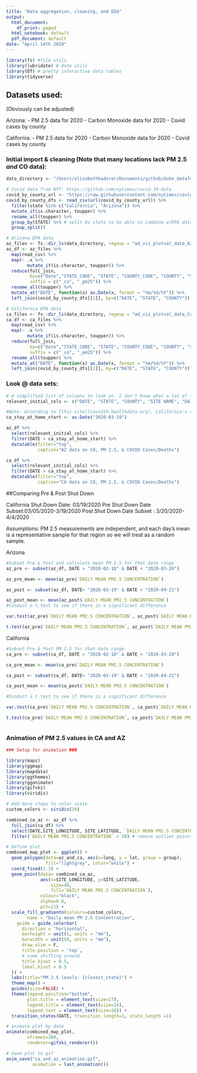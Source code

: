 ```yaml
---
title: "Data aggregation, cleaning, and EDA"
output:
  html_document:
    df_print: paged
  html_notebook: default
  pdf_document: default
date: "April 14th 2020"
---
```


```r
library(fs) #file utils
library(lubridate) # date utils 
library(DT) # pretty interactive data tables
library(tidyverse)
```

## Datasets used: 

(Obviously can be adjusted)

Arizona: 
- PM 2.5 data for 2020 
- Carbon Monoxide data for 2020
- Covid cases by county

California:
- PM 2.5 data for 2020 
- Carbon Monoxide data for 2020
- Covid cases by county

### Initial import & cleaning (Note that many locations lack PM 2.5 *and* CO data): 

```r
data_directory <- "/Users/elizabethhaderer/Documents/github/duke_datafest_covid19/datasets" # change appropriately

# Covid data from NYT: https://github.com/nytimes/covid-19-data 
covid_by_county_url <- "https://raw.githubusercontent.com/nytimes/covid-19-data/master/us-counties.csv"
covid_by_county_dfs <- read_csv(url(covid_by_county_url)) %>% 
  filter(state %in% c("California", "Arizona")) %>% 
  mutate_if(is.character, toupper) %>% 
  rename_all(toupper) %>% 
  group_by(STATE) %>% # split by state to be able to combine w/EPA data more easily 
  group_split()

# Arizona EPA data
az_files <- fs::dir_ls(data_directory, regexp = "ad_viz_plotval_data_AZ*")
az_df <- az_files %>% 
  map(read_csv) %>% 
  map(~ .x %>% 
        mutate_if(is.character, toupper)) %>% 
  reduce(full_join, 
         by=c("Date","STATE_CODE", "STATE", "COUNTY_CODE", "COUNTY", "Site ID", "Site Name", "SITE_LATITUDE", "SITE_LONGITUDE", "CBSA_CODE", "CBSA_NAME"), 
         suffix = c("_co", "_pm25")) %>% 
  rename_all(toupper) %>% 
  mutate_at("DATE", function(x) as.Date(x, format = "%m/%d/%Y")) %>% 
  left_join(covid_by_county_dfs[[1]], by=c("DATE", "STATE", "COUNTY"))

# California EPA data 
ca_files <- fs::dir_ls(data_directory, regexp = "ad_viz_plotval_data_CA*")
ca_df <- ca_files %>% 
  map(read_csv) %>% 
  map(~ .x %>% 
        mutate_if(is.character, toupper)) %>% 
  reduce(full_join, 
         by=c("Date","STATE_CODE", "STATE", "COUNTY_CODE", "COUNTY", "Site ID", "Site Name", "SITE_LATITUDE", "SITE_LONGITUDE", "CBSA_CODE", "CBSA_NAME"), 
         suffix = c("_co", "_pm25")) %>% 
  rename_all(toupper) %>% 
  mutate_at("DATE", function(x) as.Date(x, format = "%m/%d/%Y")) %>% 
  left_join(covid_by_county_dfs[[2]], by=c("DATE", "STATE", "COUNTY"))
```

### Look @ data sets:

```r
# A simplified list of columns to look at. I don't know what a lot of them mean so this is just a guess. 
relevant_initial_cols <- c("DATE", "STATE", "COUNTY", "SITE NAME", "DAILY MAX 8-HOUR CO CONCENTRATION", "DAILY MEAN PM2.5 CONCENTRATION", "CASES", "DEATHS")

#Note. According to [this site](covid19.healthdata.org), California's stay at home order was March 19th, 2020. 
ca_stay_at_home_start <- as.Date("2020-03-19")
```

```r
az_df %>% 
  select(relevant_initial_cols) %>% 
  filter(DATE > ca_stay_at_home_start) %>% 
  datatable(filter="top", 
            caption="AZ data on CO, PM 2.5, & COVID Cases/Deaths")
```

```r
ca_df %>% 
  select(relevant_initial_cols) %>% 
  filter(DATE > ca_stay_at_home_start) %>% 
  datatable(filter="top", 
            caption="CA data on CO, PM 2.5, & COVID Cases/Deaths")
```



##Comparing Pre & Post Shut Down

California Shut Down Date: 03/19/2020
Pre Shut Down Date Subset:03/05/2020-3/19/2020
Post Shut Down Date Subset : 3/20/2020-4/4/2020

Assumptions: PM 2.5 measurements are independent, and each day's mean is a representative sample for that region so we will treat as a random sample.

Arizona

```r
#Subset Pre & Post and calculate mean PM 2.5 for that date range
az_pre <- subset(az_df, DATE > "2020-02-18" & DATE < "2020-03-20")

az_pre_mean <- mean(az_pre$`DAILY MEAN PM2.5 CONCENTRATION`)

az_post <- subset(az_df, DATE> "2020-03-19" & DATE < "2020-04-21")

az_post_mean <- mean(az_post$`DAILY MEAN PM2.5 CONCENTRATION`)
#Conduct a t.test to see if there is a significant difference

var.test(az_pre$`DAILY MEAN PM2.5 CONCENTRATION`, az_post$`DAILY MEAN PM2.5 CONCENTRATION`)

t.test(az_pre$`DAILY MEAN PM2.5 CONCENTRATION`, az_post$`DAILY MEAN PM2.5 CONCENTRATION`, var.equal = FALSE)


```


California
```r
#Subset Pre & Post PM 2.5 for that date range
ca_pre <- subset(ca_df, DATE > "2020-02-18" & DATE < "2020-03-20")

ca_pre_mean <- mean(ca_pre$`DAILY MEAN PM2.5 CONCENTRATION`)

ca_post <- subset(ca_df, DATE> "2020-03-19" & DATE < "2020-04-21")

ca_post_mean <- mean(ca_post$`DAILY MEAN PM2.5 CONCENTRATION`)

#Conduct a t.test to see if there is a significant difference

var.test(ca_pre$`DAILY MEAN PM2.5 CONCENTRATION`, ca_post$`DAILY MEAN PM2.5 CONCENTRATION`)

t.test(ca_pre$`DAILY MEAN PM2.5 CONCENTRATION`, ca_post$`DAILY MEAN PM2.5 CONCENTRATION`, var.equal = FALSE)



```


### Animation of PM 2.5 values in CA and AZ 

```r
### Setup for animation ###

library(maps)
library(ggmap)
library(mapdata)
library(ggthemes)
library(gganimate)
library(gifski)
library(viridis)

# Add more steps to color scale 
custom_colors <- viridis(20)

combined_ca_az <- az_df %>% 
  full_join(ca_df) %>% 
  select(DATE,SITE_LONGITUDE, SITE_LATITUDE, `DAILY MEAN PM2.5 CONCENTRATION`, STATE) %>% 
  filter(`DAILY MEAN PM2.5 CONCENTRATION` < 50) # remove outlier points just from visualization because they skew the color scale too much 

# Define plot 
combined_map_plot <- ggplot() + 
  geom_polygon(data=az_and_ca, aes(x=long, y = lat, group = group), 
               fill="lightgrey", color="white") +
  coord_fixed(1.3) +
  geom_point(data= combined_ca_az, 
             aes(x=SITE_LONGITUDE, y=SITE_LATITUDE, 
                 size=40, 
                 fill=`DAILY MEAN PM2.5 CONCENTRATION`),
             colour="black",
             alpha=0.8,
             pch=21) + 
  scale_fill_gradientn(colours=custom_colors,
        name = "Daily mean PM 2.5 Concentration",
    guide = guide_colorbar(
      direction = "horizontal",
      barheight = unit(5, units = "mm"),
      barwidth = unit(50, units = "mm"),
      draw.ulim = F,
      title.position = 'top',
      # some shifting around
      title.hjust = 0.5,
      label.hjust = 0.5
  )) + 
  labs(title="PM 2.5 levels: {closest_state}") + 
  theme_map() + 
  guides(size=FALSE) + 
  theme(legend.position="bottom", 
        plot.title = element_text(size=27),
        legend.title = element_text(size=16),
        legend.text = element_text(size=16)) + 
  transition_states(DATE, transition_length=1, state_length =1) 

# animate plot by date 
animate(combined_map_plot, 
        nframes=300,
        renderer=gifski_renderer())
```

```r
# Save plot to gif 
anim_save("ca_and_az_animation.gif", 
          animation = last_animation())
```

